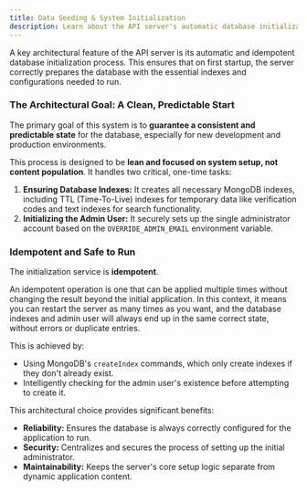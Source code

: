 ```yaml
---
title: Data Seeding & System Initialization
description: Learn about the API server's automatic database initialization and seeding process.
---
```



A key architectural feature of the API server is its automatic and idempotent database initialization process. This ensures that on first startup, the server correctly prepares the database with the essential indexes and configurations needed to run.

### The Architectural Goal: A Clean, Predictable Start

The primary goal of this system is to **guarantee a consistent and predictable state** for the database, especially for new development and production environments.

This process is designed to be **lean and focused on system setup, not content population**. It handles two critical, one-time tasks:

1.  **Ensuring Database Indexes:** It creates all necessary MongoDB indexes, including TTL (Time-To-Live) indexes for temporary data like verification codes and text indexes for search functionality.
2.  **Initializing the Admin User:** It securely sets up the single administrator account based on the `OVERRIDE_ADMIN_EMAIL` environment variable.

### Idempotent and Safe to Run

The initialization service is **idempotent**.

<Aside type="tip" title="What is Idempotency?">
An idempotent operation is one that can be applied multiple times without changing the result beyond the initial application. In this context, it means you can restart the server as many times as you want, and the database indexes and admin user will always end up in the same correct state, without errors or duplicate entries.
</Aside>

This is achieved by:
-   Using MongoDB's `createIndex` commands, which only create indexes if they don't already exist.
-   Intelligently checking for the admin user's existence before attempting to create it.

This architectural choice provides significant benefits:
-   **Reliability:** Ensures the database is always correctly configured for the application to run.
-   **Security:** Centralizes and secures the process of setting up the initial administrator.
-   **Maintainability:** Keeps the server's core setup logic separate from dynamic application content.
